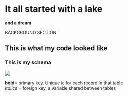 # It all started with a lake
**and a dream**   

BACKGROUND SECTION

## This is what my code looked like

  
### This is my schema

![](https://github.com/jesbraun/utah_lake/blob/main/database_schema.png?raw=true)
  
**bold**= primary key. Unique id for each record in that table  
*Italics* = foreign key, a variable shared between tables
